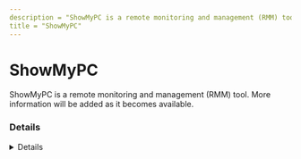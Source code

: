 ---
description = "ShowMyPC is a remote monitoring and management (RMM) tool. More information will be added as it becomes available."
title = "ShowMyPC"
---



# ShowMyPC

ShowMyPC is a remote monitoring and management (RMM) tool. More information will be added as it becomes available.

### Details
<Details author={""}
         category={""}
         created={""}
         website={""}
         lastModified={"2024-02-09"}
         privileges={""}
         free={ false }
         verification={ false }
/>

#### Installation Paths
<Card code={ ["SMPCSetup.exe", "showmypc*.exe", "showmypc.exe", "smpcsetup.exe"] }/>





### Forensic Artifacts




#### Network Artifacts
<EuiSpacer size="xl"/>
<NetworkArtifactsTable data={ [{"Description": "Known remote domains", "Domains": ["*.showmypc.com", "showmypc.com"], "Ports": []}] }/>




### Detections
- Detects potential network activity of ShowMyPC RMM tool
  - [Sigma Rule](https://github.com/magicsword-io/LOLRMM/blob/main/detections/sigma/showmypc_network_sigma.yml)
- Detects potential processes activity of ShowMyPC RMM tool
  - [Sigma Rule](https://github.com/magicsword-io/LOLRMM/blob/main/detections/sigma/showmypc_processes_sigma.yml)

### References
- [https://showmypc.com/service/faq/ShowMyPCSecurityOverview1.pdf](https://showmypc.com/service/faq/ShowMyPCSecurityOverview1.pdf)

